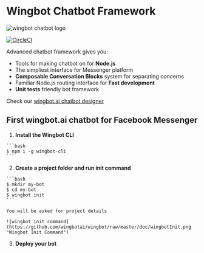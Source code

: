 
# Wingbot Chatbot Framework

![wingbot chatbot logo](./logo.png "Wingbot Chatbot Framework")

[![CircleCI](https://circleci.com/gh/wingbotai/wingbot.svg?style=svg)](https://circleci.com/gh/wingbotai/wingbot)

Advanced chatbot framework gives you:

- Tools for making chatbot on for **Node.js**
- The simpliest interface for Messenger platform
- **Composable Conversation Blocks** system for separating concerns
- Familiar Node.js routing interface for **Fast development**
- **Unit tests** friendly bot framework

Check our [wingbot.ai chatbot designer](https://wingbot.ai)


## First wingbot.ai chatbot for Facebook Messenger

  1. **Install the Wingbot CLI**

    ```bash
    $ npm i -g wingbot-cli
    ```

  2. **Create a project folder and run init command**

    ```bash
    $ mkdir my-bot
    $ cd my-bot
    $ wingbot init
    ```

    You will be asked for project details

    ![wingbot init command](https://github.com/wingbotai/wingbot/raw/master/doc/wingbotInit.png "Wingbot Init Command")

  3. **Deploy your bot**